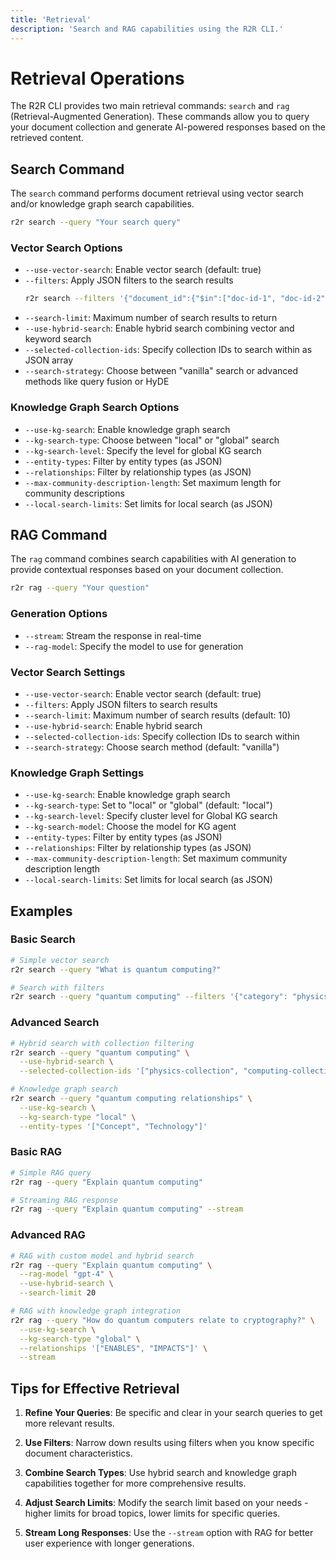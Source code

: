 ```yaml
---
title: 'Retrieval'
description: 'Search and RAG capabilities using the R2R CLI.'
---
```


# Retrieval Operations

The R2R CLI provides two main retrieval commands: `search` and `rag` (Retrieval-Augmented Generation). These commands allow you to query your document collection and generate AI-powered responses based on the retrieved content.

## Search Command

The `search` command performs document retrieval using vector search and/or knowledge graph search capabilities.

```bash
r2r search --query "Your search query"
```

### Vector Search Options

- `--use-vector-search`: Enable vector search (default: true)
- `--filters`: Apply JSON filters to the search results
  ```bash
  r2r search --filters '{"document_id":{"$in":["doc-id-1", "doc-id-2"]}}'
  ```
- `--search-limit`: Maximum number of search results to return
- `--use-hybrid-search`: Enable hybrid search combining vector and keyword search
- `--selected-collection-ids`: Specify collection IDs to search within as JSON array
- `--search-strategy`: Choose between "vanilla" search or advanced methods like query fusion or HyDE

### Knowledge Graph Search Options

- `--use-kg-search`: Enable knowledge graph search
- `--kg-search-type`: Choose between "local" or "global" search
- `--kg-search-level`: Specify the level for global KG search
- `--entity-types`: Filter by entity types (as JSON)
- `--relationships`: Filter by relationship types (as JSON)
- `--max-community-description-length`: Set maximum length for community descriptions
- `--local-search-limits`: Set limits for local search (as JSON)

## RAG Command

The `rag` command combines search capabilities with AI generation to provide contextual responses based on your document collection.

```bash
r2r rag --query "Your question"
```

### Generation Options

- `--stream`: Stream the response in real-time
- `--rag-model`: Specify the model to use for generation

### Vector Search Settings

- `--use-vector-search`: Enable vector search (default: true)
- `--filters`: Apply JSON filters to search results
- `--search-limit`: Maximum number of search results (default: 10)
- `--use-hybrid-search`: Enable hybrid search
- `--selected-collection-ids`: Specify collection IDs to search within
- `--search-strategy`: Choose search method (default: "vanilla")

### Knowledge Graph Settings

- `--use-kg-search`: Enable knowledge graph search
- `--kg-search-type`: Set to "local" or "global" (default: "local")
- `--kg-search-level`: Specify cluster level for Global KG search
- `--kg-search-model`: Choose the model for KG agent
- `--entity-types`: Filter by entity types (as JSON)
- `--relationships`: Filter by relationship types (as JSON)
- `--max-community-description-length`: Set maximum community description length
- `--local-search-limits`: Set limits for local search (as JSON)

## Examples

### Basic Search

```bash
# Simple vector search
r2r search --query "What is quantum computing?"

# Search with filters
r2r search --query "quantum computing" --filters '{"category": "physics"}'
```

### Advanced Search

```bash
# Hybrid search with collection filtering
r2r search --query "quantum computing" \
  --use-hybrid-search \
  --selected-collection-ids '["physics-collection", "computing-collection"]'

# Knowledge graph search
r2r search --query "quantum computing relationships" \
  --use-kg-search \
  --kg-search-type "local" \
  --entity-types '["Concept", "Technology"]'
```

### Basic RAG

```bash
# Simple RAG query
r2r rag --query "Explain quantum computing"

# Streaming RAG response
r2r rag --query "Explain quantum computing" --stream
```

### Advanced RAG

```bash
# RAG with custom model and hybrid search
r2r rag --query "Explain quantum computing" \
  --rag-model "gpt-4" \
  --use-hybrid-search \
  --search-limit 20

# RAG with knowledge graph integration
r2r rag --query "How do quantum computers relate to cryptography?" \
  --use-kg-search \
  --kg-search-type "global" \
  --relationships '["ENABLES", "IMPACTS"]' \
  --stream
```

## Tips for Effective Retrieval

1. **Refine Your Queries**: Be specific and clear in your search queries to get more relevant results.

2. **Use Filters**: Narrow down results using filters when you know specific document characteristics.

3. **Combine Search Types**: Use hybrid search and knowledge graph capabilities together for more comprehensive results.

4. **Adjust Search Limits**: Modify the search limit based on your needs - higher limits for broad topics, lower limits for specific queries.

5. **Stream Long Responses**: Use the `--stream` option with RAG for better user experience with longer generations.
